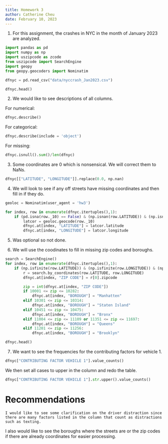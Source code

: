 ```yaml
---
title: Homework 3
author: Catherine Cheu
date: February 10, 2023
---
```


1. For this assignment, the crashes in NYC in the month of January 2023 are analyzed.

```python

import pandas as pd
import numpy as np
import uszipcode as zcode
from uszipcode import SearchEngine
import geopy
from geopy.geocoders import Nominatim

dfnyc = pd.read_csv("data/nyccrash_Jan2023.csv")

dfnyc.head()

```

2. We would like to see descriptions of all columns.

For numerical:

```python
dfnyc.describe()
```

For categorical:

```python
dfnyc.describe(include = 'object')
```

For missing:

```python
dfnyc.isnull().sum()/len(dfnyc)
```

3. Some coordinates are 0 which is nonsensical. We will correct them to NaNs.

```python
dfnyc[["LATITUDE", "LONGITUDE"]].replace(0.0, np.nan)
```

4. We will look to see if any off streets have missing coordinates and then fill in if they do.

```python

geoloc = Nominatim(user_agent = 'hw3')

for index, row in enumerate(dfnyc.itertuples(),1):
	if (pd.isna(row._10) == False) & (np.isnan(row.LATITUDE)) & (np.isnan(row.LONGITUDE)):
		latcor = geoloc.geocode(row._10)
		dfnyc.at[index, "LATITUDE"] = latcor.latitude
		dfnyc.at[index, "LONGITUDE"] = latcor.longitude
```

5. Was optional so not done.

6. We will use the coodinates to fill in missing zip codes and boroughs.

```python
search = SearchEngine()
for index, row in enumerate(dfnyc.itertuples(),1):
	if (np.isfinite(row.LATITUDE)) & (np.isfinite(row.LONGITUDE)) & (np.isnan(row._4)) & (pd.isna(row.BOROUGH) == True):
		r = search.by_coordinates(row.LATITUDE, row.LONGITUDE)
		dfnyc.at[index, "ZIP CODE"] = r[0].zipcode

		zip = int(dfnyc.at[index, "ZIP CODE"])
		if 10001 <= zip <= 10282:
			dfnyc.at[index, "BOROUGH"] = "Manhatten"
		elif 10301 <= zip <= 10314:
			dfnyc.at[index, "BOROUGH"] = "Staten Island"
		elif 10451 <= zip <= 10475:
			dfnyc.at[index, "BOROUGH"] = "Bronx"
		elif 11004 <= zip <= 11109 or 11351 <= zip <= 11697:
			dfnyc.at[index, "BOROUGH"] = "Queens"
		elif 11201 <= zip <= 11256:
			dfnyc.at[index, "BOROUGH"] = "Brooklyn"

dfnyc.head()
```

7. We want to see the frequencies for the contributing factors for vehicle 1.

```python
dfnyc["CONTRIBUTING FACTOR VEHICLE 1"].value_counts()
```

We then set all cases to upper in the column and redo the table.

```python

dfnyc["CONTRIBUTING FACTOR VEHICLE 1"].str.upper().value_counts()

```

# Recommendations
	I would like to see some clarification on the driver distraction since there are many factors listed in the column that count as distractions such as texting.
I also would like to see the boroughs where the streets are or the zip codes if there are already coordinates for easier processing.
